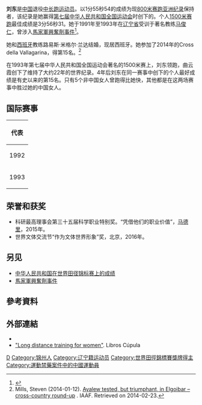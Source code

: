 {{otheruses|劉東}}
{{Infobox sportsperson
| name                      = 劉東
| image                     =
| image_size                = 
| alt                       = 
| caption                   = 
| real_name                 = 
| native_name               = 
| native_name_lang          = 
| romanizedname             = 
| english_name              = 
| birth_name                = 
| nationality               = {{CHN-1949}}
| national_team             = 
| ethnicity                 = 
| hometown                  = 
| citizenship               = 
| birth_date                = {{Birth date and age|year=1973|month=12|day=24}}
| birth_place               = 
| death_date                = 
| death_place               = 
| resting_place             = 
| resting_place_coordinates = 
| monuments                 = 
| residence                 = {{ESP}}
| education                 = 
| alma_mater                = 
| occupation                = 
| years_active              = 1991 -
| agent                     = 
| height                    = 
| weight                    = 
| spouse                    = {{marriage|Luis Miguel Landa|2007}}
| country                   = 
| sport                     = 田徑
| position                  = 
| shoots                    = 
| catches                   = 
| disability                = 
| disability_class          = 
| weight_class              = 
| weight_class_type         = 
| rank                      = 
| event                     = 中長跑
| collegeteam               = 
| league                    = 
| league_type               = 
| team                      = 
| turnedpro                 = 
| turnedpro_type            = 
| former_partner            = 
| coach                     = 馬俊仁
| retired                   = 
| coaching                  = 
| worlds                    = 
{{ubl
|'''1992年世界青年田徑錦標賽'''：1500公尺第一名
|'''1993年世界田徑錦標賽'''：1500公尺第一名
}}
| regionals                 = 
{{ubl
|'''1993年東亞運動會'''：1500公尺第二名
}}
| nationals                 = 
{{ubl
|'''1993年中國全國運動會女子組'''：800公尺第一名
|'''1997年中國全國運動會女子組'''：1500公尺第九名
}}
| olympics                  = 
| paralympics               = 
| commonwealth              = 
| highestranking            = 
| pb                        = 
{{ubl
|'''800公尺'''：1分55.54秒 （1993年 '''全國紀錄'''）
|'''1500公尺'''：3分56.31秒 （1997年）
}}
| medaltemplates            = 
{{MedalCountry|{{CHN-1949}}}}
{{MedalSport|女子田徑}}
{{MedalCompetition|世界青年田徑錦標賽}}
{{MedalGold|1992年韓國漢城|1500公尺}}
{{MedalCompetition|東亞運動會}}
{{MedalSilver|1993年中國上海市|1500公尺}}
{{MedalCompetition|世界田徑錦標賽}}
{{MedalGold|1993年德國斯圖加特|1500公尺}}
| updated                   = 2017年1月17日
}}
'''刘东'''{{BD|1973年|12月27日||}}是[[中国|中国]]退役[[中长跑运动员|中长跑运动员]]。以1分55秒54的成绩为现[[800米赛跑|800米赛跑]][[亚洲纪录|亚洲纪录]]保持者，该纪录是她赢得[[第七届中华人民共和国全国运动会|第七届中华人民共和国全国运动会]]时创下的。个人[[1500米赛跑|1500米赛跑]]最佳成绩是3分56秒31。她于1991年至1993年在[[辽宁省|辽宁省]]受训于著名教练[[马俊仁|马俊仁]]，曾涉入[[馬家軍興奮劑事件|馬家軍興奮劑事件]]<ref>{{cite news|title=揭秘文章被封17年曝光 馬家軍奪冠黑幕　教頭逼服禁藥|url=http://hk.apple.nextmedia.com/international/art/20160204/19478615|accessdate=2016-08-14|agency=香港蘋果日報|date=2016-02-04|archive-date=2016-08-19|archive-url=https://web.archive.org/web/20160819020427/http://hk.apple.nextmedia.com/international/art/20160204/19478615|dead-url=no}}</ref>。

她和[[西班牙|西班牙]]教练路易斯·米格尔·兰达结婚，现居西班牙。她参加了2014年的Cross della Vallagarina，得第15名。<ref>Mills, Steven (2014-01-12). [http://www.iaaf.org/news/report/elgoibar-cross-country-hiwot-ayalew-toroitich Ayalew tested, but triumphant, in Elgoibar – cross-country round-up] {{Wayback|url=http://www.iaaf.org/news/report/elgoibar-cross-country-hiwot-ayalew-toroitich |date=20181018163800 }}. IAAF. Retrieved on 2014-02-23.</ref>

在1993年第七届中华人民共和国全国运动会著名的1500米赛上，刘东领跑，曲云霞创下了维持了大约22年的世界纪录。4年后刘东在同一赛事中创下的个人最好成绩是有史以来的第15名。只有5个非中国女人曾跑得比她快，其他都是在这两场赛事中胜过她的中国女人。

== 国际赛事 ==
{| {{AchievementTable|Event=yes}}
|-
!colspan="6"|代表{{CHN}}
|-
|1992
|[[1992年世界青年田径锦标赛|世界青年田径锦标赛]]
|[[韩国|韩国]][[汉城|汉城]]
|bgcolor="gold"| 第一名
|1500 m
|[[1992年世界青年田径锦标赛-女子1500米|4:05.14]] {{AthAbbr|CR}}
|-
|rowspan=2|1993
|[[1993年世界田径锦标赛|世界锦标赛]]
|[[德国|德国]][[斯图加特|斯图加特]]
|bgcolor="gold"| 第一名
|1500 m
|[[1993年世界田径锦标赛-女子1500米|4:00.50]]
|-
|[[1993年东亚运动会田径比赛|东亚运动会]] 
|[[中华人民共和国|中国]][[上海|上海]]
|bgcolor="silver"| 第二名
|1500 m
|[[1993年东亚运动会田径比赛-女子|4:07.25]]
|}

== 荣誉和获奖 ==
*科研最高理事会第三十五届科学职业特别奖。“凭借他们的职业价值”，[[马德里|马德里]]，2015年。
*世界文体交流节“作为文体世界形象”奖，北京，2016年。

== 另见 ==
*[[中华人民共和国在世界田径锦标赛上的成绩|中华人民共和国在世界田径锦标赛上的成绩]]
*[[馬家軍興奮劑事件|馬家軍興奮劑事件]]

== 參考資料 ==
{{Reflist}}

== 外部連結 ==
*{{IAAF name|67834}}
*[https://www.dropbox.com/s/otaeo9tjx8f02n5/NP%20ENTRENAMIENTO%20MUJERES.pdf?dl=0 "Long distance training for women"]. Libros Cúpula

{{authority control}}

{{DEFAULTSORT:L}}

[[Category:刘姓|D]]
[[Category:锦州人|Category:锦州人]]
[[Category:辽宁籍运动员|Category:辽宁籍运动员]]
[[Category:世界田徑錦標賽獎牌得主|Category:世界田徑錦標賽獎牌得主]]
[[Category:運動禁藥案件中的中國運動員|Category:運動禁藥案件中的中國運動員]]